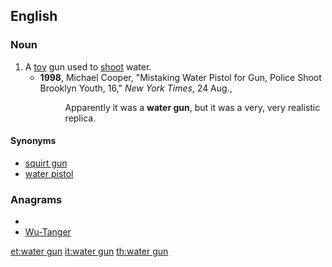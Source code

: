 ==English==

===Noun===
{{en-noun|sg=[[water]] [[gun]]}}

# A [[toy]] gun used to [[shoot]] water.
#*'''1998''', Michael Cooper, "Mistaking Water Pistol for Gun, Police Shoot Brooklyn Youth, 16," ''New York Times'', 24 Aug.,
#*:Apparently it was a '''water gun''', but it was a very, very realistic replica.

====Synonyms====
*[[squirt gun]]
*[[water pistol]]

===Anagrams===
* {{alphagram|aegnrtuw}}
* [[Wu-Tanger#English|Wu-Tanger]]

[[et:water gun]]
[[it:water gun]]
[[th:water gun]]